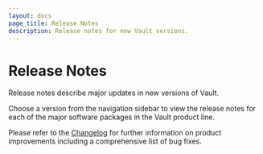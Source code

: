 ```yaml
---
layout: docs
page_title: Release Notes
description: Release notes for new Vault versions.
---
```


# Release Notes

Release notes describe major updates in new versions of Vault.

Choose a version from the navigation sidebar to view the release notes for each
of the major software packages in the Vault product line.

Please refer to the
[Changelog](https://github.com/hashicorp/vault/blob/main/CHANGELOG.md) for
further information on product improvements including a comprehensive list of
bug fixes.